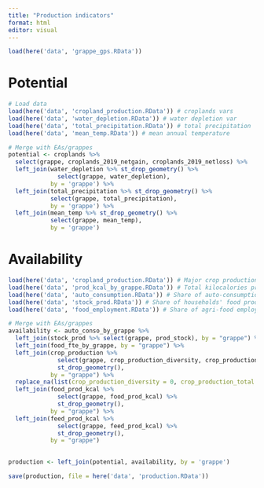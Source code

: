 ```yaml
---
title: "Production indicators"
format: html
editor: visual
---
```


```r

load(here('data', 'grappe_gps.RData'))
```

# Potential

```r
# Load data
load(here('data', 'cropland_production.RData')) # croplands vars
load(here('data', 'water_depletion.RData')) # water depletion var
load(here('data', 'total_precipitation.RData')) # total precipitation
load(here('data', 'mean_temp.RData')) # mean annual temperature

# Merge with EAs/grappes
potential <- croplands %>% 
  select(grappe, croplands_2019_netgain, croplands_2019_netloss) %>% 
  left_join(water_depletion %>% st_drop_geometry() %>%
              select(grappe, water_depletion),
            by = 'grappe') %>% 
  left_join(total_precipitation %>% st_drop_geometry() %>% 
            select(grappe, total_precipitation),
            by = 'grappe') %>% 
  left_join(mean_temp %>% st_drop_geometry() %>% 
            select(grappe, mean_temp),
            by = 'grappe')

```

# Availability

```r

load(here('data', 'cropland_production.RData')) # Major crop productions
load(here('data', 'prod_kcal_by_grappe.RData')) # Total kilocalories produced for food/feed
load(here('data', 'auto_consumption.RData')) # Share of auto-consumption in total food consumption
load(here('data', 'stock_prod.RData')) # Share of households' food production in stock
load(here('data', 'food_employment.RData')) # Share of agri-food employment through the supply chain

# Merge with EAs/grappes
availability <- auto_conso_by_grappe %>% 
  left_join(stock_prod %>% select(grappe, prod_stock), by = "grappe") %>% 
  left_join(food_fte_by_grappe, by = "grappe") %>% 
  left_join(crop_production %>% 
              select(grappe, crop_production_diversity, crop_production_total) %>%
              st_drop_geometry(), 
            by = "grappe") %>% 
  replace_na(list(crop_production_diversity = 0, crop_production_total = 0)) %>% 
  left_join(food_prod_kcal %>% 
              select(grappe, food_prod_kcal) %>% 
              st_drop_geometry(),
            by = "grappe") %>% 
  left_join(feed_prod_kcal %>% 
              select(grappe, feed_prod_kcal) %>% 
              st_drop_geometry(),
            by = "grappe")
  
```

```r

production <- left_join(potential, availability, by = 'grappe')

save(production, file = here('data', 'production.RData'))
```
